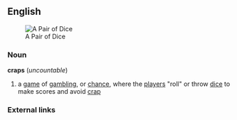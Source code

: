 ==English==
[[Image:Dice.gif|thumb|A Pair of Dice]]
=== Noun ===
'''craps''' (''uncountable'')
# a [[game]] of [[gambling]], or [[chance]], where the [[player]]s "roll" or throw [[dice]] to make scores and avoid [[crap]]
=== External links ===
{{pedialite}}